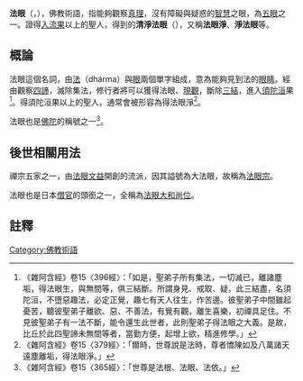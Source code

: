 '''法眼'''（{{lang-sa|{{IAST|dharma-cakṣu}}}}，{{lang-pi|{{IAST|dhamma-cakkhu}}}}），佛教術語，指能夠觀察[[真理|真理]]，沒有障礙與疑惑的[[智慧|智慧]]之眼，為[[眼_(佛教)|五眼]]之一。證得[[須陀洹|入流果]]以上的聖人，得到的'''清淨法眼'''（{{lang-sa|{{IAST|dharmacakṣu-viśuddha}}}}），又稱'''法眼淨'''、'''淨法眼'''等。

==概論==
法眼這個名詞，由[[法_(佛教)|法]]（dhárma）與[[眼_(佛教)|眼]]兩個單字組成，意為能夠見到法的[[眼睛|眼睛]]。經由觀察[[四諦|四諦]]，滅除集法，修行者將可以獲得法眼、[[現觀|現觀]]，斷除[[三結|三結]]，進入[[須陀洹|須陀洹]]果<ref>《雜阿含經》卷15〈396經〉：「如是，聖弟子所有集法，一切滅已，離諸塵垢，得法眼生，與無間等，俱三結斷。所謂身見、戒取、疑，此三結盡，名須陀洹，不墮惡趣法，必定正覺，趣七有天人往生，作苦邊。彼聖弟子中間雖起憂苦，聽彼聖弟子離欲、惡、不善法，有覺有觀，離生喜樂，初禪具足住。不見彼聖弟子有一法不斷，能令還生此世者，此則聖弟子得法眼之大義。是故，比丘於此四聖諦未無間等者，當勤方便，起增上欲，精進修學。」</ref>。得須陀洹果以上的聖人，通常會被形容為得法眼淨<ref>《雜阿含經》卷15〈379經〉：「爾時，世尊說是法時，尊者憍陳如及八萬諸天遠塵離垢，得法眼淨。」</ref>。

法眼也是[[佛陀|佛陀]]的稱號之一<ref>《雜阿含經》卷15〈365經〉：「世尊是法根、法眼、法依。」</ref>。

==後世相關用法==
禪宗五家之一，由[[法眼文益|法眼文益]]開創的流派，因其謚號為大法眼，故稱為[[法眼宗|法眼宗]]。

法眼也是日本[[僧官|僧官]]的頭銜之一，全稱為[[法眼大和尚位|法眼大和尚位]]。

==註釋==
{{reflist}}
[[Category:佛教術語|Category:佛教術語]]
